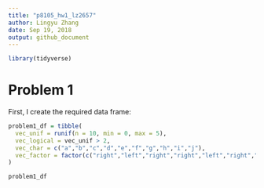 ```yaml
---
title: "p8105_hw1_lz2657"
author: Lingyu Zhang
date: Sep 19, 2018
output: github_document
---
```


```r
library(tidyverse)
```

# Problem 1

First, I create the required data frame:

```r
problem1_df = tibble(
  vec_unif = runif(n = 10, min = 0, max = 5),
  vec_logical = vec_unif > 2,
  vec_char = c("a","b","c","d","e","f","g","h","i","j"),
  vec_factor = factor(c("right","left","right","right","left","right","right","left","right","left"))
)

problem1_df
```
